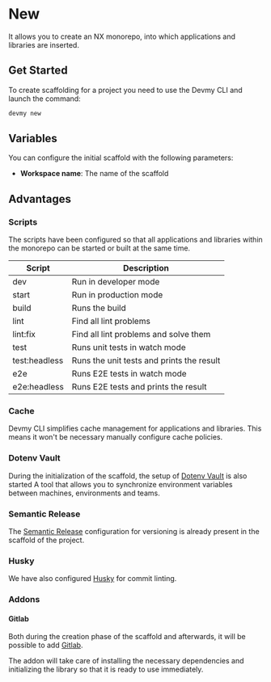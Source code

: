# New

It allows you to create an NX monorepo, into which applications and libraries are inserted.

## Get Started

To create scaffolding for a project you need to use the Devmy CLI and launch the command:

```bash copy
devmy new
```

## Variables

You can configure the initial scaffold with the following parameters:

- **Workspace name**: The name of the scaffold

## Advantages

### Scripts

The scripts have been configured so that all applications and libraries within the monorepo can be started or built
at the same time.

| Script | Description |
| ---- | ---- |
| dev | Run in developer mode |
| start | Run in production mode |
| build | Runs the build |
| lint | Find all lint problems |
| lint:fix | Find all lint problems and solve them |
| test | Runs unit tests in watch mode |
| test:headless | Runs the unit tests and prints the result |
| e2e | Runs E2E tests in watch mode |
| e2e:headless | Runs E2E tests and prints the result |

### Cache

Devmy CLI simplifies cache management for applications and libraries. This means it won't be necessary
manually configure cache policies.

### Dotenv Vault

During the initialization of the scaffold, the setup of [Dotenv Vault](https://github.com/dotenv-org/dotenv-vault) is also started
A tool that allows you to synchronize environment variables between machines, environments and teams.

### Semantic Release

The [Semantic Release](https://github.com/semantic-release/semantic-release) configuration for versioning is already present in the scaffold
of the project.

### Husky

We have also configured [Husky](https://typicode.github.io/husky/) for commit linting.

### Addons

#### Gitlab
Both during the creation phase of the scaffold and afterwards, it will be possible to add [Gitlab](/commands/generate/addon/gitlab).

The addon will take care of installing the necessary dependencies and initializing the library so that it is ready to use immediately.
